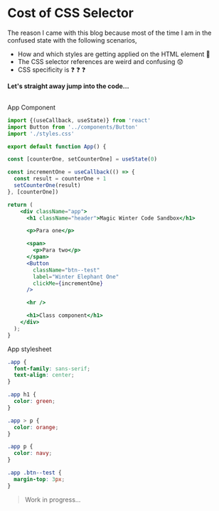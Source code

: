 # Cost of CSS Selector

<style>{`
.tip {
    display: inline-block;
    font-size: 14px;
    border-radius: 1em;
    background: #E7FDD8;
    color: #66BF3C;
    padding: 4px 12px;
    margin-right: 10px;
  }
`}</style>

The reason I came with this blog because most of the time I am in the confused state with the following scenarios,

- How and which styles are getting applied on the HTML element 🤔
- The CSS selector references are weird and confusing 😟
- CSS specificity is ❓ ❓ ❓

**Let's straight away jump into the code...**

<br />

<div className="tip">App Component</div>

```jsx
import {(useCallback, useState)} from 'react'
import Button from '../components/Button'
import './styles.css'

export default function App() {

const [counterOne, setCounterOne] = useState(0)

const incrementOne = useCallback(() => {
  const result = counterOne + 1
  setCounterOne(result)
}, [counterOne])

return (
    <div className="app">
      <h1 className="header">Magic Winter Code Sandbox</h1>

      <p>Para one</p>

      <span>
        <p>Para two</p>
      </span>
      <Button
        className="btn--test"
        label="Winter Elephant One"
        clickMe={incrementOne}
      />

      <hr />

      <h1>Class component</h1>
    </div>
  );
}

```

<div className="tip">App stylesheet</div>

```css
.app {
  font-family: sans-serif;
  text-align: center;
}

.app h1 {
  color: green;
}

.app > p {
  color: orange;
}

.app p {
  color: navy;
}

.app .btn--test {
  margin-top: 3px;
}
```

> Work in progress...
